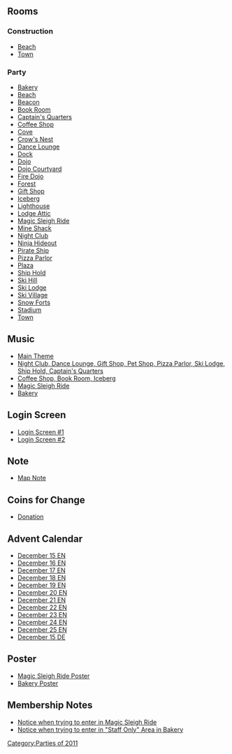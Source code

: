 

==Rooms==
===Construction===
*[[Media:HolidayParty2011ConsBeach.swf|Beach]]
*[[Media:RoomsTown-HolidayParty2011Pre.swf|Town]]
===Party===
*[[Media:HolidayParty2011Party2.swf|Bakery]]
*[[Media:HolidayParty2011Beach.swf|Beach]]
*[[Media:HolidayParty2011Beacon1.swf|Beacon]]
*[[Media:HolidayParty2011Book.swf|Book Room]]
*[[Media:HolidayParty2011ShipQuarters.swf|Captain's Quarters]]
*[[Media:HolidayParty2011Coffee.swf|Coffee Shop]]
*[[Media:HolidayParty2011Cove.swf|Cove]]
*[[Media:HolidayParty2011ShipNest.swf|Crow's Nest]]
*[[Media:HolidayParty2011Lounge.swf|Dance Lounge]]
*[[Media:HolidayParty2011Dock.swf|Dock]]
*[[Media:HolidayParty2011Dojo.swf|Dojo]]
*[[Media:HolidayParty2011DojoExt.swf|Dojo Courtyard]]
*[[Media:HolidayParty2011DojoFire.swf|Fire Dojo]]
*[[Media:HolidayParty2011Forest.swf|Forest]]
*[[Media:HolidayParty2011Shop.swf|Gift Shop]]
*[[Media:HolidayParty2011Berg.swf|Iceberg]]
*[[Media:HolidayParty2011Light1.swf|Lighthouse]]
*[[Media:HolidayParty2011Attic.swf|Lodge Attic]]
*[[Media:HolidayParty2011Party.swf|Magic Sleigh Ride]]
*[[Media:HolidayParty2011Shack.swf|Mine Shack]]
*[[Media:HolidayParty2011Dance.swf|Night Club]]
*[[Media:HolidayParty2011DojoHide.swf|Ninja Hideout]]
*[[Media:HolidayParty2011Ship.swf|Pirate Ship]]
*[[Media:HolidayParty2011Pizza.swf|Pizza Parlor]]
*[[Media:HolidayParty2011Plaza.swf|Plaza]]
*[[Media:HolidayParty2011ShipHold.swf|Ship Hold]]
*[[Media:HolidayParty2011Mtn.swf|Ski Hill]]
*[[Media:HolidayParty2011Lodge.swf|Ski Lodge]]
*[[Media:HolidayParty2011Village.swf|Ski Village]]
*[[Media:HolidayParty2011Forts.swf|Snow Forts]]
*[[Media:HolidayParty2011Rink.swf|Stadium]]
*[[Media:RoomsTown-HolidayParty2011.swf|Town]]

==Music==
*[[Media:Music254.swf|Main Theme]]
*[[Media:Music255.swf|Night Club, Dance Lounge, Gift Shop, Pet Shop, Pizza Parlor, Ski Lodge, Ship Hold, Captain's Quarters]]
*[[Media:Music227.swf|Coffee Shop, Book Room, Iceberg]]
*[[Media:Music281.swf|Magic Sleigh Ride]]
*[[Media:Music315.swf|Bakery]]

==Login Screen==
*[[Media:HolidayParty2011PreStartBillboards.swf|Login Screen #1]]
*[[Media:HolidayParty2011StartBillboards.swf|Login Screen #2]]

==Note==
*[[Media:HolidayParty2011Party map note.swf|Map Note]]

==Coins for Change==
*[[Media:CFC2011Donation.swf|Donation]]

==Advent Calendar==
*[[Media:HolidayParty2011AdventNoteDec15.swf|December 15 EN]]
*[[Media:HolidayParty2011AdventNoteDec16.swf|December 16 EN]]
*[[Media:HolidayParty2011AdventNoteDec17.swf|December 17 EN]]
*[[Media:HolidayParty2011AdventNoteDec18.swf|December 18 EN]]
*[[Media:HolidayParty2011AdventNoteDec19.swf|December 19 EN]]
*[[Media:HolidayParty2011AdventNoteDec20.swf|December 20 EN]]
*[[Media:HolidayParty2011AdventNoteDec21.swf|December 21 EN]]
*[[Media:HolidayParty2011AdventNoteDec22.swf|December 22 EN]]
*[[Media:HolidayParty2011AdventNoteDec23.swf|December 23 EN]]
*[[Media:HolidayParty2011AdventNoteDec24.swf|December 24 EN]]
*[[Media:HolidayParty2011AdventNoteDec25.swf|December 25 EN]]
*[[Media:AdventNote2011Dec15DE.swf|December 15 DE]]

==Poster==
*[[Media:HolidayParty2011MagicSleighRide.swf|Magic Sleigh Ride Poster]]
*[[Media:HolidayParty2011Bakery.swf|Bakery Poster]]

==Membership Notes==
*[[Media:HolidayParty2011Membership.swf|Notice when trying to enter in Magic Sleigh Ride]]
*[[Media:HolidayParty2011Membership2.swf|Notice when trying to enter in "Staff Only" Area in Bakery]]

{{Parties}}

[[Category:Parties of 2011]]